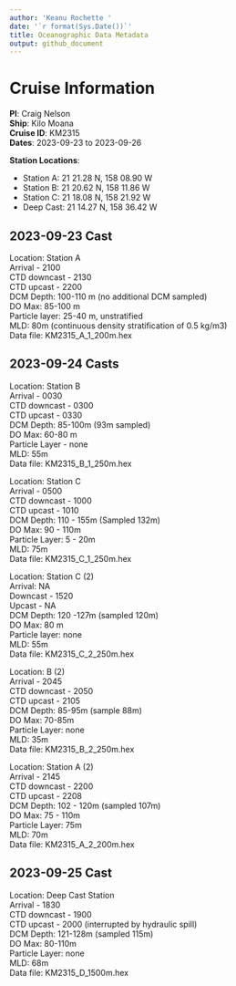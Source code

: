 ```yaml
---
author: 'Keanu Rochette '
date: '`r format(Sys.Date())`'
title: Oceanographic Data Metadata
output: github_document
---
```


# Cruise Information 
**PI**: Craig Nelson  
**Ship**: Kilo Moana  
**Cruise ID**: KM2315  
**Dates**: 2023-09-23 to 2023-09-26  

**Station Locations**:  

- Station A:  21 21.28 N, 158 08.90 W  
- Station B:  21 20.62 N, 158 11.86 W  
- Station C:  21 18.08 N, 158 21.92 W  
- Deep Cast:  21 14.27 N, 158 36.42 W  


## 2023-09-23 Cast

Location: Station A  
Arrival - 2100  
CTD downcast - 2130  
CTD upcast - 2200  
DCM Depth: 100-110 m (no additional DCM sampled)  
DO Max: 85-100 m  
Particle layer: 25-40 m, unstratified  
MLD: 80m (continuous density stratification of 0.5 kg/m3)  
Data file: KM2315_A_1_200m.hex  



## 2023-09-24 Casts

Location: Station B  
Arrival - 0030  
CTD downcast - 0300  
CTD upcast - 0330  
DCM Depth: 85-100m (93m sampled)  
DO Max: 60-80 m  
Particle Layer - none  
MLD: 55m  
Data file: KM2315_B_1_250m.hex  

Location: Station C  
Arrival - 0500  
CTD downcast - 1000  
CTD upcast - 1010  
DCM Depth: 110 - 155m (Sampled 132m)   
DO Max: 90 - 110m  
Particle Layer: 5 - 20m   
MLD: 75m  
Data file: KM2315_C_1_250m.hex  

Location: Station C (2)  
Arrival: NA  
Downcast - 1520  
Upcast - NA  
DCM Depth: 120 -127m (sampled 120m)  
DO Max: 80 m  
Particle layer: none  
MLD: 55m  
Data file: KM2315_C_2_250m.hex  

Location: B (2)  
Arrival - 2045  
CTD downcast - 2050  
CTD upcast - 2105  
DCM Depth: 85-95m (sample 88m)  
DO Max: 70-85m  
Particle Layer: none  
MLD: 35m  
Data file: KM2315_B_2_250m.hex  

Location: Station A (2)  
Arrival - 2145  
CTD downcast - 2200  
CTD upcast - 2208  
DCM Depth: 102 - 120m (sampled 107m)   
DO Max: 75 - 110m  
Particle Layer: 75m  
MLD: 70m  
Data file: KM2315_A_2_200m.hex  


## 2023-09-25 Cast  

Location: Deep Cast Station   
Arrival - 1830  
CTD downcast - 1900  
CTD upcast - 2000 (interrupted by hydraulic spill)  
DCM Depth: 121-128m (sampled 115m)  
DO Max: 80-110m  
Particle Layer: none  
MLD: 68m  
Data file: KM2315_D_1500m.hex  


